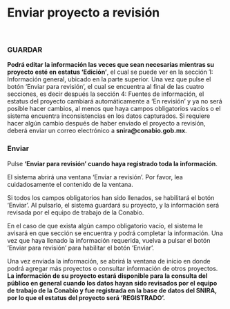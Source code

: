 # Enviar proyecto a revisión  {.unnumbered}

<br>

### GUARDAR {.unnumbered}
**Podrá editar la información las veces que sean necesarias mientras su proyecto esté en estatus ‘Edición’**, el cual se puede ver en la sección 1: Información general, ubicado en la parte superior. Una vez que pulse el botón ‘Enviar para revisión’, el cual se encuentra al final de las cuatro secciones, es decir después la sección 4: Fuentes de información, el estatus del proyecto cambiará automáticamente a ‘En revisión’ y ya no será posible hacer cambios, al menos que haya campos obligatorios vacíos o el sistema encuentra inconsistencias en los datos capturados. Si requiere hacer algún cambio después de haber enviado el proyecto a revisión, deberá enviar un correo electrónico a **snira@conabio.gob.mx**.

### Enviar {.unnumbered}

Pulse **‘Enviar para revisión’ cuando haya registrado toda la información**.

El sistema abrirá una ventana ‘Enviar a revisión’. Por favor, lea cuidadosamente el contenido de la ventana. 

Si todos los campos obligatorios han sido llenados, se habilitará el botón ‘Enviar’. Al pulsarlo, el sistema guardará su proyecto, y la información será revisada por el equipo de trabajo de la Conabio. 

En el caso de que exista algún campo obligatorio vacío, el sistema le avisará en que sección se encuentra y podrá completar la información. Una vez que haya llenado la información requerida, vuelva a pulsar el botón ‘Enviar para revisión’ para habilitar el botón ‘Enviar’. 

Una vez enviada la información, se abrirá la ventana de inicio en donde podrá agregar más proyectos o consultar información de otros proyectos. 
**La información de su proyecto estará disponible para la consulta del público en general cuando los datos hayan sido revisados por el equipo de trabajo de la Conabio y fue registrada en la base de datos del SNIRA, por lo que el estatus del proyecto será ‘REGISTRADO’.**
